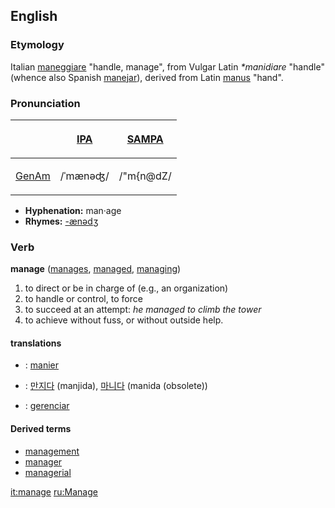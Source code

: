 ==English==

===Etymology===
Italian [[maneggiare]] "handle, manage", from Vulgar Latin ''*manidiare'' "handle" (whence also Spanish [[manejar]]), derived from Latin [[manus]] "hand".

===Pronunciation===
{| border=1 cellpadding=5
! !! [[w:IPA|IPA]] !! [[w:SAMPA|SAMPA]]
|-
! [[GenAm]]
| /ˈmænəʤ/ || /"m{n@dZ/
|}

*'''Hyphenation:''' man·age
*'''Rhymes:''' [[Rhymes:English:-ænədʒ|-ænədʒ]]

===Verb===
'''manage''' ([[manages]], [[managed]], [[managing]])
# to direct or be in charge of (e.g., an organization)
# to handle or control, to force
# to succeed at an attempt: ''he managed to climb the tower''
# to achieve without fuss, or without outside help.

====translations====

*{{fr}}: [[manier]]
*{{ko}}: [[:ko:만지다|만지다]] (manjida), [[:ko:마니다|마니다]] (manida (obsolete))
*{{pt}}: [[gerenciar]]

====Derived terms====
*[[management]]
*[[manager]]
*[[managerial]]

[[it:manage]]
[[ru:Manage]]